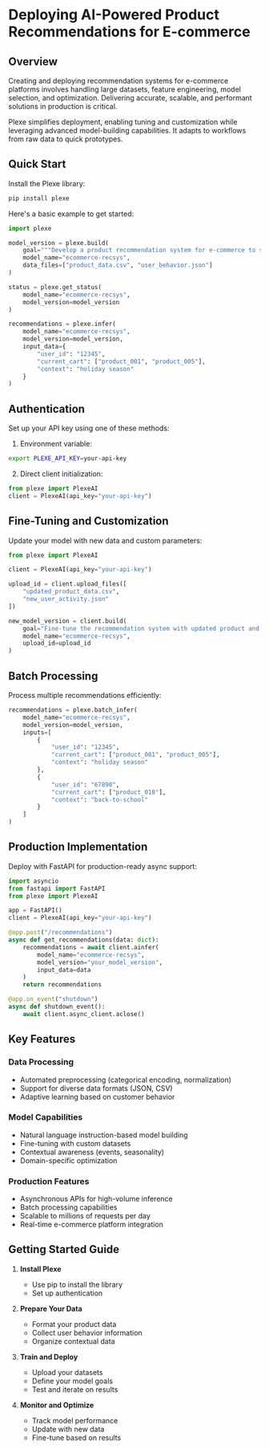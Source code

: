 # Deploying AI-Powered Product Recommendations for E-commerce

## Overview

Creating and deploying recommendation systems for e-commerce platforms involves handling large datasets, feature engineering, model selection, and optimization. Delivering accurate, scalable, and performant solutions in production is critical.

Plexe simplifies deployment, enabling tuning and customization while leveraging advanced model-building capabilities. It adapts to workflows from raw data to quick prototypes.

## Quick Start

Install the Plexe library:

```bash
pip install plexe
```

Here's a basic example to get started:

```python
import plexe

model_version = plexe.build(
    goal="""Develop a product recommendation system for e-commerce to suggest complementary products based on browsing, purchase history, and cart data.""",
    model_name="ecommerce-recsys",
    data_files=["product_data.csv", "user_behavior.json"]
)

status = plexe.get_status(
    model_name="ecommerce-recsys", 
    model_version=model_version
)

recommendations = plexe.infer(
    model_name="ecommerce-recsys",
    model_version=model_version,
    input_data={
        "user_id": "12345",
        "current_cart": ["product_001", "product_005"],
        "context": "holiday season"
    }
)
```

## Authentication

Set up your API key using one of these methods:

1. Environment variable:
```bash
export PLEXE_API_KEY=your-api-key
```

2. Direct client initialization:
```python
from plexe import PlexeAI
client = PlexeAI(api_key="your-api-key")
```

## Fine-Tuning and Customization

Update your model with new data and custom parameters:

```python
from plexe import PlexeAI

client = PlexeAI(api_key="your-api-key")

upload_id = client.upload_files([
    "updated_product_data.csv",
    "new_user_activity.json"
])

new_model_version = client.build(
    goal="Fine-tune the recommendation system with updated product and user activity data.",
    model_name="ecommerce-recsys",
    upload_id=upload_id
)
```

## Batch Processing

Process multiple recommendations efficiently:

```python
recommendations = plexe.batch_infer(
    model_name="ecommerce-recsys",
    model_version=model_version,
    inputs=[
        {
            "user_id": "12345",
            "current_cart": ["product_001", "product_005"],
            "context": "holiday season"
        },
        {
            "user_id": "67890",
            "current_cart": ["product_010"],
            "context": "back-to-school"
        }
    ]
)
```

## Production Implementation

Deploy with FastAPI for production-ready async support:

```python
import asyncio
from fastapi import FastAPI
from plexe import PlexeAI

app = FastAPI()
client = PlexeAI(api_key="your-api-key")

@app.post("/recommendations")
async def get_recommendations(data: dict):
    recommendations = await client.ainfer(
        model_name="ecommerce-recsys",
        model_version="your_model_version",
        input_data=data
    )
    return recommendations

@app.on_event("shutdown")
async def shutdown_event():
    await client.async_client.aclose()
```

## Key Features

### Data Processing
- Automated preprocessing (categorical encoding, normalization)
- Support for diverse data formats (JSON, CSV)
- Adaptive learning based on customer behavior

### Model Capabilities
- Natural language instruction-based model building
- Fine-tuning with custom datasets
- Contextual awareness (events, seasonality)
- Domain-specific optimization

### Production Features
- Asynchronous APIs for high-volume inference
- Batch processing capabilities
- Scalable to millions of requests per day
- Real-time e-commerce platform integration

## Getting Started Guide

1. **Install Plexe**
   - Use pip to install the library
   - Set up authentication

2. **Prepare Your Data**
   - Format your product data
   - Collect user behavior information
   - Organize contextual data

3. **Train and Deploy**
   - Upload your datasets
   - Define your model goals
   - Test and iterate on results

4. **Monitor and Optimize**
   - Track model performance
   - Update with new data
   - Fine-tune based on results
